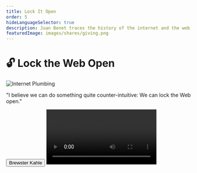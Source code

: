 ```yaml
---
title: Lock It Open
order: 5
hideLanguageSelector: true
description: Juan Benet traces the history of the internet and the web, shows us what Web 3 is really about, and reminds us that the term has been around since 2004, when Tim Berners-Lee began work on the semantic web.
featuredImage: images/shares/giving.png
---
```


# 🔓 Lock the Web Open

<InfoBlock>

<Box>

![Internet Plumbing](/images/mod3-img/plumbing.png)

"I believe we can do something quite counter-intuitive: We can lock the Web open."

<Button to="https://brewster.kahle.org/2015/08/11/locking-the-web-open-a-call-for-a-distributed-web-2/">
    Brewster Kahle
</Button>

</Box>

</InfoBlock>

<Video src="https://www.youtube-nocookie.com/embed/l44z35vabvA?start=30" />

We’ve looked in detail at our first two pillars of the week: how we might augment our ability to think for ourselves using transformative tools which are public goods of the sort capable of shifting cultural values; and how we might create more time for ourselves by both being present now and understanding the histories from which we come. Now, we turn to a blog post from Internet Archive librarian Brewster Kahle, which inspired the above presentation by Juan Benet. Both indicate how "Web 3" relates to a larger movement happening across the internet right now, aimed at **re-imagining how we share and relate**. As such, it forms the third pillar of how we "take back the web" - **cooperation baked into the very protocols** we use for collecting, storing, and consulting the shared record which Vannevar Bush spoke of in 1945.

## How does this fit into Kernel?

This week's curated materials have all tried to identify and draw out a particular stream of thought that predates the internet. This is because the internet is just the latest in a long line of attempts to collect and make navigable the sum total of human knowledge. Access to this shared record and the means to move through it meaningfully confer great power. We have a unique opportunity as a generation to ensure both record and means remain open to all.

In particular, both the blog and the video will help you understand more about

<Process>

The technical history of the web, its different phases, and where it might be headed next.

Why adding **trust** to the read/write web is such an important development.

Verifiability, open services, and market protocols as some examples of the new primitives we can use to build different **incentive** structures into Web 3.

Smart contracts as the basis for permanent and stable digital jurisdictions.

</Process>

## Brief

> The way we code the web will determine the way we live online. So we need to bake our values into our code. Freedom of expression needs to be baked into our code. Privacy should be baked into our code. Universal access to all knowledge.

### Introduction

Brewster begins his blog by pointing out that the web is fragile and it lacks privacy, though we have at least managed to keep things fun. That means we're currently 1 for 3, and we have a great deal of work to do before we can truly claim the title "web3". He contrasts the world wide web (all the websites you know and love, which are hosted in one place and one place only and which is therefore centralized) with the internet itself: the plumbing system that makes it possible to communicate with light across the globe in the first place and which is very much distributed.

His is an appeal to make the web distributed in the same sense as the internet, an idea which is sometimes grouped with the call for "protocols, not platforms". As we saw all the way back in [Module 0 with Andreas](/learn/module-0/money-language/#open-protocols-and-a-network-of-value), this is beginning to happen and it is happening very fast given that we have now de-platformed money, turned it into a protocol and made it peer-to-peer rather than client-server.

In fact, according to Juan, it is happening at break-neck speed in terms of the evolutionary history of our species, though it simultaneously feels slow to us as individuals now used to communicating at light-speed with anyone, anywhere. He suggests that we should think of it in terms of **periodic waves:** 

- mainframes
- computers 
- GUIs 
- the internet
- the web
- web 2.0
- mobile
- blockchains
- web 3  

<Flash>

<Card>

Q: The internet is the latest wave in a periodic series, all created by our attempts to collect and make navigable the sum total of what?

A: human knowledge.

</Card>

</Flash>

Why should we care about distributed systems and protocols over platforms? It turns out that there are both good technical and cultural reasons. On the technical front - as Brewster indicates - distrbuted architectures naturally lend themselves to more privacy. Moreover, because they present different challenges in terms of navigability and location-based content, they have necessitated further advancements in content-addressability and peer-to-peer discovery protocols. In turn, these will enable an archival of content to be fully functional, rather than a poor snapshot, enabling rich memory and versioning systems so that the record of human knowledge is not quite so fragile to ongoing decay.

Moreover, distributed systems lend themselves well to local culture and genuinely civic spaces, both online and off. Brewster often talks about **a globe of villages, not a global village**: we want everyone to be able to connect to whom they please, but we do not want to cultivate monocultures because we recognise that diversity is the natural response to adversity. Fostering plurality is the most lively evolutionary strategy.

As Juan says,

> **"The choices that we make in the technologies we build - the properties we give our products - will have drastic implications not just for ourselves, but for many people in the future."**

In the same spirit of asking [better questions](/learn/module-2/better-questions), Juan then goes on to detail some of the enquiries you can keep in mind as you consider the systems you might build and how they relate to the worlds we all share. These seven questions serve as a generally useful framework when encountering new tools and thinking about their possible effects, both technological and cultural:  

- How do they work?
- How reliable and correct are they?
- How open and accessible are they?
- How safe are they?
- How can they fail?
- Who controls them and how are they governed?
- What rights do they secure/guarantee/grant people?

> "We must be very careful about the things we build. We should care about maximizing human potential; promoting rights; and the long-term flourishing of humanity when thinking about the technologies we create."

### History

There is a difference between "the internet": the wires and networking protocols which evolved mostly from military and academic work from the 1960's and 70's onward; and "the web": hyperlinked documents, static pages, browsers and everything you’re most likely used to.

#### **Web 1 (**1991 to 2000)

Mostly static, read-only content. This also marks the beginning of "online" commercial activity.

#### **Web 2** (the early 2000's)

Its key characteristic is its dynamic, interactive nature as opposed to the largely static content of the 90's. It's often described as "the read-write web" and is more participatory, social, and market-based. This includes not only Facebook and Twitter, but also services like Uber and AirBnB. However, 

> **The advertising model in Web 2.0 is broken.** It optimizes for time spent on pages and tries to keep people and their data locked in. Anger is a great way to generate clicks, so we're increasingly optimizing for negative emotions in order to pay the bills.

#### Web 3 (now)

This next iteration of the web gives us read, write and [trust](/learn/module-0/trust/). 

Web 1.0 was about linking content together. Web 2.0 was about linking programs to that content and building rich, dynamic applications which work across our devices. The decentralized web is about linking content and programs directly to each other, removing intermediaries and gaining public verifiability. It is, as Brewster so often says, "protocols, not platforms".

<Flash>

<Card>

Q: What model in Web 2.0 is broken?

Advertising.

</Card>

<Card>

Q: What feature does the dweb have which can be used to fix the shortcomings of Web 2?

A: Trust.

</Card>

</Flash>

![The evolution of the web](/images/mod3-img/web-evolution.png)

### The path forward

The aim for us should be to take what Bitcoin did to money and do it to all kinds of services and applications. Bitcoin "thawed the peer-to-peer winter and reminded everyone that we can build these kinds of systems and succeed." Now, it's time to hook into the larger movement happening across the internet to change how the web itself works: how we store, retrieve and consult the shared record of human knowledge. 

The simple property of **verifiability** is the key to all this. The "ability to check" is as powerful as the ability to hyperlink text in your documents was in Web 1.0. It's a new kind of linguistic primitive. Few understand <Link to="https://unifying.thebluebook.co.za/?stackedPages=%2Fstructure">this</Link>, similar to how hyperlinks were misunderstood early in protocol development. 

### Free thought

**It is not just blockchains.** It's "the decentralized web" in general. Blockchains systematize economics and law, and did not actually start on the web - Bitcoin was a protocol built to run separately without needing a browser. So a big part of Web 3 work is to make these things actually talk to each other: **to make blockchains accessible to people**.

<Flash>

<Card>

Q: What simple property of the dweb is as powerful as the hyperlink?

A: Verifiability.

</Card>

</Flash>

This goes to the heart of safer, more resilient, and more ethical protocols which can literally encode social contracts in ways which are visible and meaningful to the people using them.

**Open services** and **market protocols** are what we're really able to build with and on the decentralized web. The old economic truths which sank open source peer-to-peer software in the past are no longer true. We can now create commodities out of things that were fixed resources: i.e. storage, computation, and bandwidth. This will allow peer-to-peer to compete with centralized alternatives.

Smart contract systems are the basis of [jurisdictions](/conversation/#roots). They are computable law and it is unlikely that we will tap the full potential of this for many years to come. So, if you want to bake rights into your systems and "lock the web open" as many of us do, then think about what it 
means to encode rules into the jurisdiction of the internet, because that's what is really happening here.  

Many have talked about how this is equivalent to the internet becoming a nation of sorts, perhaps even something like a network state. Beware those who replicate past paradigms obscured by the trappings of new tools. This is one of the reasons we took such time to look at the dweb principles in ["Freedom" at th start of this module](/learn/module-3/freedom/#free-software). Encoding rules into the jurisdiction of the internet is about collaboration and agency. It is about [opt-in law](/learn/module-1/dreamers/#learning-the-language). It is about [mutual aid](/learn/module-4/governance), [reciprocity](/conversation/reciprocity), and [care](/learn/module-2/engineering/#further-references). It is about [trust spaces](/learn/module-1/value/#narrative) built upon trustless protocols. It is about [diversity and plurality](https://www.interdependence.online/about).

<Flash>

<Card>

Q: More ethical and resilient products, and new kinds of jurisdiction, both rely on us using the unique features of the dweb to build what?

A: Open services and market protocols.

</Card>

</Flash>

### The other web 3

The people who built the linked data, semantic web actually coined the term "Web 3" back in 2004. This idea was started by **Tim Berners-Lee**, and is aimed at making everything interoperable, removing intermediaries and decentralizing the control of information. His approach has been to model ontologies and data so as to connect computers on the machine-readable web.

The most successful Linked Data work ended up powering the Knowledge Graph and the Facebook Open Graph, which is a far cry from the decentralized vision which started it all. Much like the work on transformative tools for thought, this is due to issues around funding public goods which - if nothing else - blockchains can genuinely help solve.

The decentralized web movement, the blockchain movement, and the linked data movement are all part of the decentralized web. **We're in it to build a permanent, ownerless, and borderless foundation for this globe of villages through which we are all related.**

![Semantic Data](/images/mod3-img/semantic-data.png)
